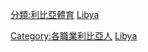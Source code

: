 [[分類:利比亞體育|分類:利比亞體育]]
[[分類:各國運動員|Libya]]
[[Category:各職業利比亞人|Category:各職業利比亞人]]
[[Category:非洲運動員|Libya]]
